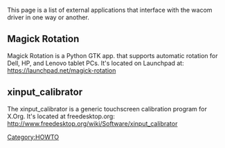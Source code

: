 This page is a list of external applications that interface with the wacom driver in one way or another.


== Magick Rotation ==
Magick Rotation is a Python GTK app. that supports automatic rotation for Dell, HP, and Lenovo tablet PCs.  It's located on Launchpad at:  https://launchpad.net/magick-rotation

== xinput_calibrator ==
The xinput_calibrator is a generic touchscreen calibration program for X.Org.  It's located at freedesktop.org:  http://www.freedesktop.org/wiki/Software/xinput_calibrator


[[Category:HOWTO]]